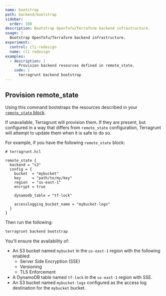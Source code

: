 ```yaml
---
name: bootstrap
path: backend/bootstrap
sidebar:
  order: 300
description: Bootstrap OpenTofu/Terraform backend infrastructure.
usage: |
  Bootstrap OpenTofu/Terraform backend infrastructure.
experiment:
  control: cli-redesign
  name: cli redesign
examples:
  - description: |
      Provision backend resources defined in remote_state.
    code: |
      terragrunt backend bootstrap
---
```


## Provision remote_state

Using this command bootstraps the resources described in your [`remote_state` block](/docs/reference/hcl/blocks/#remote_state). 

If unavailable, Terragrunt will provision them. If they are present, but configured in a way that differs from `remote_state` configuration, Terragrunt will attempt to update them when it is safe to do so.

For example, if you have the following `remote_state` block:

```hcl
# terragrunt.hcl

remote_state {
  backend = "s3"
  config = {
    bucket  = "mybucket"
    key     = "path/to/my/key"
    region  = "us-east-1"
    encrypt = true

    dynamodb_table = "tf-lock"

    accesslogging_bucket_name = "mybucket-logs"
  }
}
```

Then run the following:

```bash
terragrunt backend bootstrap
```

You'll ensure the availability of:

- An S3 bucket named `mybucket` in the `us-east-1` region with the following enabled:
  - Server Side Encryption (SSE)
  - Versioning
  - TLS Enforcement
- A DynamoDB table named `tf-lock` in the `us-east-1` region with SSE.
- An S3 bucket named `mybucket-logs` configured as the access log destination for the `mybucket` bucket.
